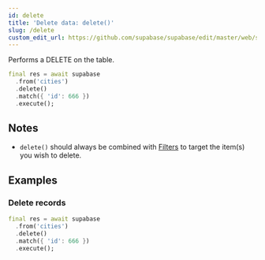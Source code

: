 ```yaml
---
id: delete
title: 'Delete data: delete()'
slug: /delete
custom_edit_url: https://github.com/supabase/supabase/edit/master/web/spec/supabase_dart_v1_ref.yml
---
```



Performs a DELETE on the table.

```dart
final res = await supabase
  .from('cities')
  .delete()
  .match({ 'id': 666 })
  .execute();
```

## Notes

- `delete()` should always be combined with [Filters](/docs/reference/dart/using-filters) to target the item(s) you wish to delete.

## Examples

### Delete records

```dart
final res = await supabase
  .from('cities')
  .delete()
  .match({ 'id': 666 })
  .execute();
```
